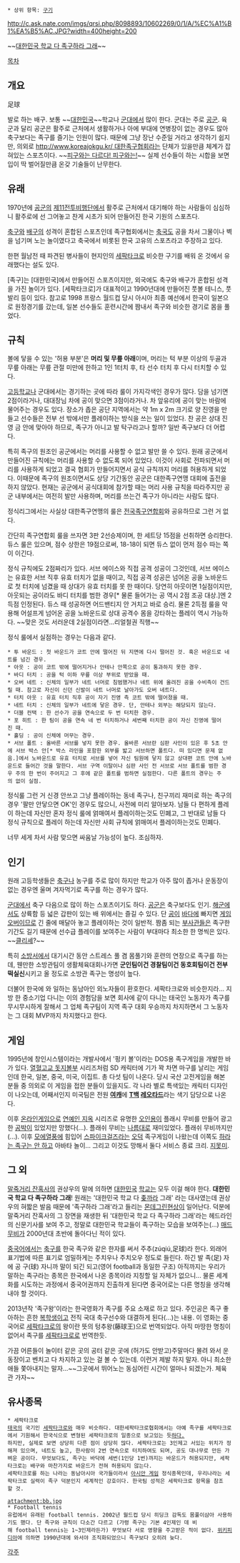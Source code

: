  * 상위 항목: [[구기]]


http://c.ask.nate.com/imgs/qrsi.php/8098893/10602269/0/1/A/%EC%A1%B1%EA%B5%AC.JPG?width=400height=200


~~[[말죽거리 잔혹사|대한민국 학교 다 족구하라 그래]]~~

[[목차]]

== 개요 ==
足球

발로 하는 배구. 보통 ~~[[말죽거리 잔혹사|대한민국]]~~학교나 [[군대]]에서 많이 한다. 군대는 주로 [[공군]]. 육군과 달리 공군은 활주로 근처에서 생활하거나 아에 부대에 연병장이 없는 경우도 많아 축구보다는 족구를 즐기는 인원이 많다. 때문에 그냥 장난 수준일 거라고 생각하기 쉽지만, 의외로 [[http://www.koreajokgu.kr/ 대한족구협회]]라는 단체가 있을만큼 체계가 잡혀있는 스포츠이다. ~~[[피구#s-1|피구]][[자쿠와는 다르다 자쿠와는|와는 다르다! 피구와는!]]~~ 실제 선수들이 하는 시합을 보면 입이 딱 벌어질만큼 온갖 기술들이 난무한다. 

== 유래 ==
1970년에 [[공군]]의 [[제11전투비행단]]에서 활주로 근처에서 대기해야 하는 사람들이 심심하니 활주로에 선 그어놓고 찬게 시초가 되어 만들어진 한국 기원의 스포츠다.

[[축구]]와 [[배구]]의 성격이 혼합된 스포츠인데 족구협회에서는 [[축국]]도 공을 차서 그물이나 벽을 넘기며 노는 놀이였다고 축국에서 비롯된 한국 고유의 스포츠라고 주장하고 있다.

한편 월남전 때 파견된 병사들이 현지인의 [[세팍타크로]] 비슷한 구기를 배워 온 것에서 유래했다는 설도 있다.

[족구]는 [대한민국]에서 만들어진 스포츠이지만, 외국에도 축구와 배구가 혼합된 성격을 가진 놀이가 있다. [세팍타크로]가 대표적이고 1990년대에 만들어진 풋볼 테니스, 풋발리 등이 있다. 참고로 1998 프랑스 월드컵 당시 아시아 최종 예선에서 한국이 일본으로 원정경기를 갔는데, 일본 선수들도 훈련시간에 짬내서 족구와 비슷한 경기로 몸을 풀었다.

== 규칙 ==
볼에 닿을 수 있는 '허용 부분'은 '''머리 및 무릎 아래'''이며, 머리는 턱 부분 이상의 두골과 무릎 아래는 무릎 관절 미만에 한하고 1인 1터치 후, 타 선수 터치 후 다시 터치할 수 있다. 

[[고등학교]]나 군대에서는 경기하는 곳에 따라 룰이 가지각색인 경우가 많다. 담을 넘기면 2점이라거나, 대대장님 차에 공이 맞으면 3점이라거나. 차 앞유리에 공이 맞는 바람에 물어주는 경우도 있다. 장소가 좁은 공단 지역에서는 약 1m x 2m 크기로 양 진영을 만들고 선수들은 전부 선 밖에서만 플레이하는 방식을 쓰는 일이 있었다. 찬 공은 상대 진영 금 안에 맞아야 하므로, 족구가 아니고 발 탁구라고나 할까? 일반 족구보다 더 어렵다.

특히 족구의 원조인 공군에서는 머리를 사용할 수 없고 발만 쓸 수 있다. 원래 공군에서 만들어진 규칙에는 머리를 사용할 수 없도록 되어 있었다. 이것이 사회로 전파되면서 머리를 사용하게 되었고 결국 협회가 만들어지면서 공식 규칙까지 머리를 허용하게 되었다. 이때문에 족구의 원조이면서도 상당 기간동안 공군은 대한족구연맹 대회에 출전을 하지 않았다. 현재는 공군에서 공식대회에 참가할 때는 머리 사용 규칙을 따라주지만 공군 내부에서는 여전히 발만 사용하며, 머리를 쓰는건 족구가 아니라는 사람도 많다. 

정식리그에서는 사실상 대한족구연맹의 룰은 [http://www.jokgu.or.kr/ 전국족구연합회]와 공유하므로 그런 거 없다.

간단히 족구연합회 룰을 쓰자면 3판 2선승제이며, 한 세트당 15점을 선취하면 승리한다. 듀스 룰은 있으며, 점수 상한은 19점으로써, 18-18이 되면 듀스 없이 먼저 점수 따는 쪽이 이긴다.

정식 규칙에도 2점짜리가 있다. 서브 에이스와 직접 공격 성공이 그것인데, 서브 에이스는 유효한 서브 직후 유효 터치가 없을 때이고, 직접 공격 성공은 넘어온 공을 노바운드로 첫 터치에 넘겼을 때 상대가 유효 터치를 못 한 때이다. 당연히 아웃이면 1실점이지만, 아웃되는 공이라도 바디 터치를 범한 경우[* 물론 들어가는 공 역시 2점 조공 대상.]엔 2득점 인정된다. 듀스 때 성공하면 어드밴티지 안 거치고 바로 승리. 물론 2득점 룰을 악용해 어설프게 넘어온 공을 노바운드로 상대 공격수 몸을 강타하는 플레이 역시 가능하다. ~~맞은 것도 서러운데 2실점이라면...리얼철권 직행~~

정식 룰에서 실점하는 경우는 다음과 같다.

 * 투 바운드 : 첫 바운드가 코트 안에 떨어진 뒤 지면에 다시 떨어진 것. 혹은 바운드로 네트를 넘긴 경우.
 * 아웃 : 공이 코트 밖에 떨어지거나 안테나 안쪽으로 공이 통과하지 못한 경우.
 * 바디 터치 : 공을 턱 이하 무릎 이상 부위로 받았을 때.
 * 오버 네트 : 신체의 일부가 네트 너머로 침범했거나 네트 위에 올려진 공을 수비측이 건드릴 때. 참고로 자신이 신던 신발이 네트 너머로 날아가도 오버 네트다.
 * 터치 아웃 : 유효 터치 직후 공이 자기 진영 측 코트 밖에 떨어졌을 때.
 * 네트 터치 : 신체의 일부가 네트에 닿은 경우. 단, 안테나 외부는 해당되지 않는다.
 * 더블 컨택 : 한 선수가 공을 연속으로 두 번 터치한 경우.
 * 포 히트 : 한 팀이 공을 연속 네 번 터치하거나 세번째 터치한 공이 자신 진영에 떨어진 때.
 * 홀딩 : 공이 신체에 머무는 경우.
 * 서브 폴트 : 올바른 서브를 넣지 못한 경우. 올바른 서브란 심판 사인이 있은 후 5초 안에 서브 박스 안[* 박스 라인을 포함한 외부를 밟고 서브하면 폴트다. 떠 있다면 문제 없음.]에서 노바운드로 유효 터치로 서브를 넣어 자신 팀원에 닿지 않고 상대편 코트 안에 노바운드로 들어간 것을 말한다. 서브 구역 이탈이나 심판 사인 전 서브로 서브 폴트를 범한 경우 주의 한 번이 주어지고 그 후에 같은 폴트를 범하면 실점한다. 다른 폴트의 경우는 주의 없이 실점.

정식룰 그런 거 신경 안쓰고 그냥 플레이하는 동네 족구나, 친구끼리 재미로 하는 족구의 경우 '팔만 안닿으면 OK'인 경우도 많으니, 사전에 미리 알아보자. 남들 다 편하게 플레이 하는데 자신만 혼자 정식 룰에 얽매여서 플레이하는것도 민폐고, 그 반대로 남들 다 정식 규칙으로 플레이 하는데 자신만 사회 규칙에 얽매여서 플레이하는것도 민폐다.

너무 세게 차서 사람 맞으면 싸움날 가능성이 높다. 조심하자.

== 인기 ==
원래 고등학생들은 [[축구]]나 농구를 주로 많이 하지만 학교가 아주 많이 좁거나 운동장이 없는 경우엔 울며 겨자먹기로 족구를 하는 경우가 많다.

[[군대]]에서 축구 다음으로 많이 하는 스포츠이기도 하다. [[공군]]은 축구보다도 인기. [[해군]]에서도 상륙함 등 넓은 갑판이 있는 배 위에서는 즐길 수 있다. 단 [[공#s-1|공]]이 [[바다#s-1|바다]]에 빠지면 [[게임 오버]]이므로 긴 줄에 매달아 놓고 플레이하는 것이 일반적. 짬좀 되는 [[부사관]]들은 족구한 기간도 길기 때문에 선수급 플레이를 보여주는 사람이 부대마다 최소한 한 명씩은 있다. ~~[[클리셰]]?~~

특히 [[소방서]]에서 대기시간 동안 스트레스 풀 겸 몸풀기와 훈련의 연장으로 족구를 하는데, 웬만한 소방관팀이 생활체육대회나가면 '''군인팀이건 경찰팀이건 동호회팀이건 전부 떡실신'''시키고 올 정도로 소방관 족구는 명성이 높다.

더불어 한국에 와 일하는 동남아인 외노자들이 환호한다. 세팍타크로와 비슷한지라... 지방 한 중소기업 다니는 이의 경험담을 보면 회사에 같이 다니는 태국인 노동자가 족구를 무시무시하게 잘해서 그 업체 족구팀이 지역 족구 대회 우승까지 차지하면서 그 노동자는 그 대회 MVP까지 차지했다고 한다.

== 게임 ==
{{{#!html
<iframe width="640" height="360" src="https://www.youtube.com/embed/eAI3761KX58?feature=player_detailpage" frameborder="0" allowfullscreen></iframe>
}}}
1995년에 창인시스템이라는 개발사에서 '펑키 볼'이라는 DOS용 족구게임을 개발한 바가 있다. [[열혈고교 돗지볼부]] 시리즈처럼 SD 캐릭터에 기가 꽉 차면 마구를 날리는 게임인데 한국, 일본, 중국, 미국, 이집트. 총 다섯 팀이 나온다. 당시 국산 고전게임을 해본 분들 중 의외로 이 게임을 접한 분들이 있을지도. 각 나라 별로 특색있는 캐릭터 디자인이 나오는데, 어째서인지 미국팀은 전원 '''[[여캐]]'''에 '''[[T백]] [[레오타드]]'''라는 색기 담당으로 나온다.
  
이후 [[온라인게임]]으로 [[연예인 지옥]] 시리즈로 유명한 [[오인용]]이 플래시 무비를 만들어 광고한 [[공박]]이 있었지만 망했다(...). 플래쉬 무비는 [[나름]]대로 재미있었다. 플래쉬 무비까지만(...). 이후 [[모에]]열풍에 힘입어 [[스파이크걸즈]]라는 [[오덕]] 족구게임이 나왔는데 이쪽도 [[하라는 공부는 안하고|하라는 족구는 안 하고]] 아바타 놀이... 그리고 이것도 망해서 둘다 서비스 종료 크리. [[지못미]].

== 그 외 ==
[[말죽거리 잔혹사]]의 권상우의 말에 의하면 [[대한민국]] [[학교]]는 모두 이걸 해야 한다. '''대한민국 학교 다 족구하라 그래'''! 원래는 '대한민국 학교 다 [[좆]]까라 그래' 라는 대사였는데 권상우의 혀짧은 발음 때문에 '족구하라 그래'라고 들리는 [[몬데그린]]현상이 일어난다. 덕분에 말죽거리 잔혹사의 그 장면을 재생한 뒤 '대한민국 학교 다 족구하라 그래'라는 헤드라인의 신문기사를 보여 주고, 정말로 대한민국 학교들이 족구하는 모습을 보여주는(…) [[매드무비]]가 2000년대 초반에 돌아다닌 적이 있다. 

[[중국어]]에서는 [[축구]]를 한국 족구와 같은 한자를 써서 주추(zúqiú,足球)라 한다. 외래어표기법에 따른 표기로 엄밀하게는 주치우나 주치오우 정도로 들린다. 하긴 발 족(足) 자에 공 구(球) 자니까 말이 되긴 되고(영어 football과 동일한 구조) 아직까지는 우리가 말하는 족구라는 종목은 한국에서 나온 종목이라 지칭할 일 자체가 없으니... 물론 세계화를 시도하는 과정에서 중국어권까지 진출하게 된다면 중국어로는 다른 명칭을 생각해 내야 할 것이다.

2013년작 '족구왕'이라는 한국영화가 족구를 주요 소재로 하고 있다. 주인공은 족구 좋아하는 흔한 [[복학생]]이고 전직 국대 축구선수와 대결하게 된다(…)는 내용. 이 영화는 중국어로 [[세팍타크로]]의 왕이란 뜻의 텅추왕(藤球王)으로 번역되었다. 아직 마땅한 명칭이 없어서 족구를 [[세팍타크로]]로 번역한듯.

가끔 어른들이 놀이터 같은 곳의 공터 같은 곳에 (허가도 안받고)주말마다 몰려 와서 운동장이고 벤치고 다 차지하고 있는 걸 볼 수 있는데. 이런거 제발 하지 말자. 아니 최소한 애들 쫓아내지는 말자...~~그곳에서 뛰어노는 동심어린 시간이 얼마나 되겠는가. 체육관 가자~~

== 유사종목 ==
 * 세팍타크로
 [[태국]]의 국기인 [[세팍타크로]]와 매우 비슷하다. 대한세팍타크로협회에서는 아예 족구를 세팍타크로에서 기원해서 한국식으로 변형된 세팍타크로의 일종으로 보고있는 듯[http://sepaktakraw.sports.or.kr:8088/servlets/org/front/app20/action/app20_10 하다.] 
 하지만, 실제로 보면 상당히 다른 점이 상당히 많다. 세팍타크로는 3인제고 서있는 위치가 정해져 있으며, 네트도 높고, 한사람이 2번 연속으로 터치하여도 되며, 공도 대나무로 만든 가벼운 공이다. 무엇보다도, 족구는 바닥에 세번(1인당 1번)까지는 바운드가 허용되지만, 세팍타크로는 배구와 마찬가지로 바운드가 전혀 허용되지 않는다.
 세팍타크로를 하는 나라는 동남아시아 국가들이라서 [[아시안 게임]] 정식종목인데, 우리나라는 세팍타크로 실력이 족구 덕분인지 세계적인 강호이다. 한국팀 성적은 세팍타크로 항목을 참조할 것.

 attachment:bb.jpg
 * Football tennis
 유럽에서 유래된 football tennis. 2002년 월드컵 당시 히딩크 감독도 몸풀이삼아 사용하기도 했다. 단 족구와 규칙이 다소간 다르고 (가령 족구는 기본 4인제인 데 비해 football tennis는 1~3인제라든가) 무엇보다 서로 영향을 주고받은 적이 없다. [http://en.wikipedia.org/wiki/Football_tennis 위키피디아]에 의하면 1990년대에 와서야 조직화되었으니 족구보다 오히려 늦다.

[[각주]]
